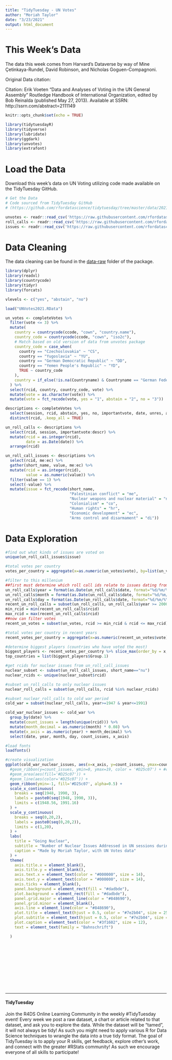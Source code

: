 ```yaml
---
title: "TidyTuesday - UN Votes"
author: "Moriah Taylor"
date: "3/23/2021"
output: html_document
---
```


# This Week's Data

The data this week comes from Harvard's Dataverse by way of Mine Çetinkaya-Rundel, David Robinson, and Nicholas Goguen-Compagnoni.

Original Data citation:

Citation: Erik Voeten "Data and Analyses of Voting in the UN General Assembly" Routledge Handbook of International Organization, edited by Bob Reinalda (published May 27, 2013). Available at SSRN: http://ssrn.com/abstract=2111149

```r
knitr::opts_chunk$set(echo = TRUE)
```

```r
library(tidytuesdayR)
library(tidyverse)
library(lubridate)
library(ggdark)
library(unvotes)
library(extrafont)
```


# Load the Data

Download this week's data on UN Voting utilizing code made available on the TidyTuesday GitHub.
```r
# Get the Data
# Code sourced from TidyTuesday GitHub
# (https://github.com/rfordatascience/tidytuesday/tree/master/data/2021/2021-03-23)

unvotes <- readr::read_csv('https://raw.githubusercontent.com/rfordatascience/tidytuesday/master/data/2021/2021-03-23/unvotes.csv')
roll_calls <- readr::read_csv('https://raw.githubusercontent.com/rfordatascience/tidytuesday/master/data/2021/2021-03-23/roll_calls.csv')
issues <- readr::read_csv('https://raw.githubusercontent.com/rfordatascience/tidytuesday/master/data/2021/2021-03-23/issues.csv')
```

# Data Cleaning

The data cleaning can be found in the [data-raw](https://github.com/dgrtwo/unvotes/blob/master/data-raw/un-data.R) folder of the package. 

```r
library(dplyr)
library(readxl)
library(countrycode)
library(tidyr)
library(forcats)

vlevels <- c("yes", "abstain", "no")

load("UNVotes2021.RData")

un_votes <- completeVotes %>%
  filter(vote <= 3) %>%
  mutate(
    country = countrycode(ccode, "cown", "country.name"),
    country_code = countrycode(ccode, "cown", "iso2c"),
    # Match based on old version of data from unvotes package
    country_code = case_when(
      country == "Czechoslovakia" ~ "CS",
      country == "Yugoslavia" ~ "YU",
      country == "German Democratic Republic" ~ "DD",
      country == "Yemen People's Republic" ~ "YD",
      TRUE ~ country_code
    ),
    country = if_else(!is.na(Countryname) & Countryname == "German Federal Republic", "Federal Republic of Germany", country)
  ) %>%
  select(rcid, country, country_code, vote) %>%
  mutate(vote = as.character(vote)) %>%
  mutate(vote = fct_recode(vote, yes = "1", abstain = "2", no = "3"))

descriptions <- completeVotes %>%
  select(session, rcid, abstain, yes, no, importantvote, date, unres, amend, para, short, descr, me, nu, di, hr, co, ec) %>%
  distinct(rcid, .keep_all = TRUE)

un_roll_calls <- descriptions %>%
  select(rcid, session, importantvote:descr) %>%
  mutate(rcid = as.integer(rcid),
         date = as.Date(date)) %>%
  arrange(rcid)

un_roll_call_issues <- descriptions %>%
  select(rcid, me:ec) %>%
  gather(short_name, value, me:ec) %>%
  mutate(rcid = as.integer(rcid),
         value = as.numeric(value)) %>%
  filter(value == 1) %>%
  select(-value) %>%
  mutate(issue = fct_recode(short_name,
                            "Palestinian conflict" = "me",
                            "Nuclear weapons and nuclear material" = "nu",
                            "Colonialism" = "co",
                            "Human rights" = "hr",
                            "Economic development" = "ec",
                            "Arms control and disarmament" = "di"))
```

# Data Exploration

```r
#find out what kinds of issues are voted on
unique(un_roll_call_issues$issue)
```

```r
#total votes per country
votes_per_country = aggregate(x=as.numeric(un_votes$vote), by=list(un_votes$country), FUN=sum)

#filter to this millenium
##first must determine which roll call ids relate to issues dating from 2000 and later
un_roll_calls$year = format(as.Date(un_roll_calls$date, format="%d/%m/%Y"),"%Y")
un_roll_calls$month = format(as.Date(un_roll_calls$date, format="%d/%m/%Y"),"%m")
un_roll_calls$day = format(as.Date(un_roll_calls$date, format="%d/%m/%Y"),"%d")
recent_un_roll_calls = subset(un_roll_calls, un_roll_calls$year >= 2000)
min_rcid = min(recent_un_roll_calls$rcid)
max_rcid = max(recent_un_roll_calls$rcid)
##now can filter votes
recent_un_votes = subset(un_votes, rcid >= min_rcid & rcid <= max_rcid)

#total votes per country in recent years
recent_votes_per_country = aggregate(x=as.numeric(recent_un_votes$vote), by=list(recent_un_votes$country), FUN=sum)

#determine biggest players (countries who have voted the most)
biggest_players <- recent_votes_per_country %>% slice_max(order_by = x, n = 8)
top_countries = list(biggest_players$Group.1)
```

```r
#get rcids for nuclear issues from un_roll_call_issues
nuclear_subset <- subset(un_roll_call_issues, short_name=="nu")
nuclear_rcids <- unique(nuclear_subset$rcid)

#subset un_roll_calls to only nuclear issues
nuclear_roll_calls = subset(un_roll_calls, rcid %in% nuclear_rcids)

#subset nuclear_roll_calls to cold war period
cold_war = subset(nuclear_roll_calls, year>=1947 & year<=1991)


```

```r
cold_war_nuclear_issues <- cold_war %>%
  group_by(date) %>%
  mutate(count_issues = length(unique(rcid))) %>%
  mutate(month_decimal = as.numeric(month) * 0.08) %>%
  mutate(x_axis = as.numeric(year) + month_decimal) %>%
  select(date, year, month, day, count_issues, x_axis)
```

```r
#load fonts
loadfonts()
```

```r
#create visualization
ggplot(cold_war_nuclear_issues, aes(x=x_axis, y=count_issues, ymax=count_issues)) +
  #geom_ribbon(y=count_issues, ymin=0, ymax=19, color = '#D25c07') + #color="black", fill = '#D25c07'
  #geom_area(aes(fill='#D25c07')) +
  #geom_line(aes(color='#D25c07')) +
  geom_ribbon(ymin=-1, fill='#D25c07', alpha=0.5) +
  scale_x_continuous(
    breaks = seq(1948, 1990, 3),
    labels = paste0(seq(1948, 1990, 3)),
    limits = c(1948.56, 1991.16)
  ) +
  scale_y_continuous(
    breaks = seq(0,20,2),
    labels = paste0(seq(0,20,2)),
    limits = c(1,20),
  ) +
  labs(
    title = "Going Nuclear",
    subtitle = "Number of Nuclear Issues Addressed in UN sessions during the Cold War",
    caption = "Made by Moriah Taylor, with UN Votes data"
  ) +
  theme(
    axis.title.x = element_blank(),
    axis.title.y = element_blank(),
    axis.text.x = element_text(color = "#000000", size = 14),
    axis.text.y = element_text(color = "#000000", size = 14),
    axis.ticks = element_blank(),
    panel.background = element_rect(fill = "#dadbde"),
    plot.background = element_rect(fill = "#dadbde"),
    panel.grid.major = element_line(color = "#848690"),
    panel.grid.minor = element_blank(),
    axis.line = element_line(color = "#848690"),
    plot.title = element_text(hjust = 0.5, color = "#7e2b04", size = 25),
    plot.subtitle = element_text(hjust = 0.5, color = "#7e2b04", size = 18),
    plot.caption = element_text(color = "#3f1602", size = 12),
    text = element_text(family = "Bahnschrift")

  ) 

```

```r

```

```r

```

```r

```

```r

```

```r

```

```r

```

```r

```

```r

```

```r

```

```r

```

```r

```

----------------------------------

#### TidyTuesday

Join the R4DS Online Learning Community in the weekly #TidyTuesday event!
Every week we post a raw dataset, a chart or article related to that dataset, and ask you to explore the data.
While the dataset will be “tamed”, it will not always be tidy! As such you might need to apply various R for Data Science techniques to wrangle the data into a true tidy format.
The goal of TidyTuesday is to apply your R skills, get feedback, explore other’s work, and connect with the greater #RStats community!
As such we encourage everyone of all skills to participate!